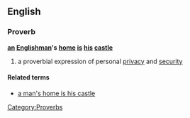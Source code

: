 ==English==
===Proverb===
'''[[an]] [[Englishman]]'s [[home]] [[is]] [[his]] [[castle]]'''
#{{UK}} a proverbial expression of personal [[privacy]] and [[security]]

====Related terms====
*[[a man's home is his castle]]

[[Category:Proverbs]]